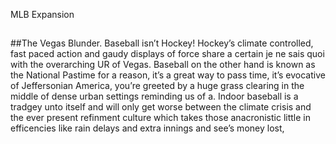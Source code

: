 

<div className="article">


MLB Expansion



## 


##The Vegas Blunder.
	Baseball isn’t Hockey! Hockey’s climate controlled, fast paced action and gaudy displays of 
force share a certain je ne sais quoi with the overarching UR of Vegas. Baseball on the other hand is known as the National Pastime for a reason, it’s a great way to pass time, it’s evocative of Jeffersonian America, you’re greeted by a huge grass clearing in the middle of dense urban settings reminding us of a. Indoor baseball is a tradgey unto itself and will only get worse between the climate crisis and the ever present refinment culture which takes those anacronistic little in efficencies like rain delays and extra innings and see’s money lost,   


</div>
